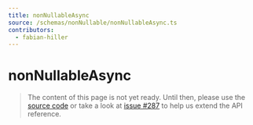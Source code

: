 ```yaml
---
title: nonNullableAsync
source: /schemas/nonNullable/nonNullableAsync.ts
contributors:
  - fabian-hiller
---
```


# nonNullableAsync

> The content of this page is not yet ready. Until then, please use the [source code](https://github.com/fabian-hiller/valibot/blob/main/library/src/schemas/nonNullable/nonNullableAsync.ts) or take a look at [issue #287](https://github.com/fabian-hiller/valibot/issues/287) to help us extend the API reference.
